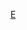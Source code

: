 {{asbox
|image=Flag of Equatorial Guinea.svg
|category=赤道幾內亞小作品
|subject=與[[赤道幾內亞]]相關的
|name=Template:Equatorial Guinea-stub
}}<noinclude>[[Category:非洲小作品模板|E]]
</noinclude>